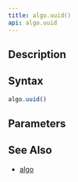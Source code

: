 ```yaml
---
title: algo.uuid()
api: algo.uuid
---
```


## Description

<Summary/>

## Syntax

``` js
algo.uuid()
```

## Parameters

<Parameters/>

## See Also

* [algo](/reference/api/algo)

